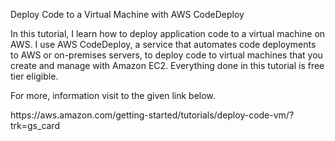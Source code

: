 Deploy Code to a Virtual Machine
with AWS CodeDeploy

In this tutorial, I learn how to deploy application code to a virtual machine on AWS. I use AWS CodeDeploy, a service that automates code deployments to AWS or on-premises servers, to deploy code to virtual machines that you create and manage with Amazon EC2. 
Everything done in this tutorial is free tier eligible.


For more, information visit to the given link below.

https://aws.amazon.com/getting-started/tutorials/deploy-code-vm/?trk=gs_card